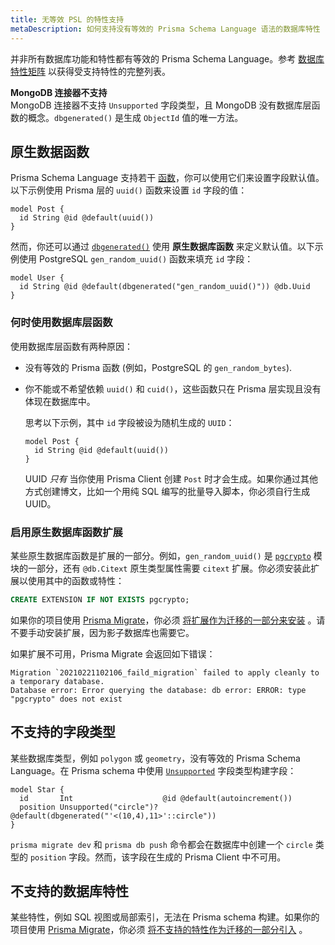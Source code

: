 ```yaml
---
title: 无等效 PSL 的特性支持
metaDescription: 如何支持没有等效的 Prisma Schema Language 语法的数据库特性
---
```


<TopBlock>

并非所有数据库功能和特性都有等效的 Prisma Schema Language。参考 [数据库特性矩阵](../../../reference/database-reference/database-features) 以获得受支持特性的完整列表。

<Admonition type="warning">

**MongoDB 连接器不支持**<br />
MongoDB 连接器不支持 `Unsupported` 字段类型，且 MongoDB 没有数据库层函数的概念。`dbgenerated()` 是生成 `ObjectId` 值的唯一方法。

</Admonition>

</TopBlock>

## 原生数据函数

Prisma Schema Language 支持若干 [函数](../../../reference/api-reference/prisma-schema-reference#attribute-functions)，你可以使用它们来设置字段默认值。以下示例使用 Prisma 层的 `uuid()` 函数来设置 `id` 字段的值：

```prisma
model Post {
  id String @id @default(uuid())
}
```

然而，你还可以通过 [`dbgenerated()`](../../../reference/api-reference/prisma-schema-reference#dbgenerated) <span class="api"></span> 使用 **原生数据库函数** 来定义默认值。以下示例使用 PostgreSQL `gen_random_uuid()` 函数来填充 `id` 字段：

```prisma
model User {
  id String @id @default(dbgenerated("gen_random_uuid()")) @db.Uuid
}
```

### 何时使用数据库层函数

使用数据库层函数有两种原因：

- 没有等效的 Prisma 函数 (例如，PostgreSQL 的 `gen_random_bytes`).
- 你不能或不希望依赖 `uuid()` 和 `cuid()`，这些函数只在 Prisma 层实现且没有体现在数据库中。

  思考以下示例，其中 `id` 字段被设为随机生成的 `UUID`：

  ```prisma
  model Post {
    id String @id @default(uuid())
  }
  ```

  UUID _只有_ 当你使用 Prisma Client 创建 `Post` 时才会生成。如果你通过其他方式创建博文，比如一个用纯 SQL 编写的批量导入脚本，你必须自行生成 UUID。

### 启用原生数据库函数扩展

某些原生数据库函数是扩展的一部分。例如，`gen_random_uuid()` 是 [`pgcrypto`](https://www.postgresql.org/docs/10/pgcrypto.html) 模块的一部分，还有 `@db.Citext` 原生类型属性需要 `citext` 扩展。你必须安装此扩展以使用其中的函数或特性：

```sql
CREATE EXTENSION IF NOT EXISTS pgcrypto;
```

如果你的项目使用 [Prisma Migrate](../prisma-migrate)，你必须 [将扩展作为迁移的一部分来安装](../../../guides/database/developing-with-prisma-migrate/enable-native-database-functions) <span class="guide"></span>。请不要手动安装扩展，因为影子数据库也需要它。

如果扩展不可用，Prisma Migrate 会返回如下错误：

```
Migration `20210221102106_faild_migration` failed to apply cleanly to a temporary database.
Database error: Error querying the database: db error: ERROR: type "pgcrypto" does not exist
```

## 不支持的字段类型

某些数据库类型，例如 `polygon` 或 `geometry`，没有等效的 Prisma Schema Language。在 Prisma schema 中使用 [`Unsupported`](../../../reference/api-reference/prisma-schema-reference#unsupported) <span class="api"></span> 字段类型构建字段：

```prisma highlight=3;normal
model Star {
  id       Int                    @id @default(autoincrement())
  position Unsupported("circle")? @default(dbgenerated("'<(10,4),11>'::circle"))
}
```

`prisma migrate dev` 和 `prisma db push` 命令都会在数据库中创建一个 `circle` 类型的 `position` 字段。然而，该字段在生成的 Prisma Client 中不可用。

## 不支持的数据库特性

某些特性，例如 SQL 视图或局部索引，无法在 Prisma schema 构建。如果你的项目使用 [Prisma Migrate](../prisma-migrate)，你必须 [将不支持的特性作为迁移的一部分引入](../../../guides/database/developing-with-prisma-migrate/include-unsupported-database-features) <span class="guide"></span>。
